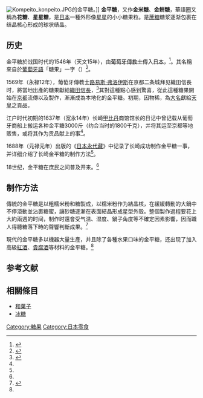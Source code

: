 [[File:Kompeito_konpeito.JPG|thumb]]的金平糖。]]
{{Japanese|japanese=金平糖|kana=こんぺいとう|romaji=Konpeitou}}
'''金平糖'''，又作'''金米糖'''、'''金餅糖'''，華語圈又稱為'''花糖'''、'''星星糖'''，是[[日本|日本]]一種外形像[[星星|星星]]的小小糖果粒。是[[蔗糖|蔗糖]]糖浆逐渐包裹在结晶核心形成的球状结晶。

== 历史 ==
金平糖於战国时代的1546年（天文15年），由[[葡萄牙|葡萄牙]][[傳教士|傳教士]]傳入[[日本|日本]]，<ref>{{Cite web|title=[金平糖について] 由来 歴史 職人-緑寿庵清水-|url=http://www.konpeito.co.jp/konpeito.html|work=www.konpeito.co.jp|accessdate=2019-02-21|archive-date=2019-02-22|archive-url=https://web.archive.org/web/20190222124421/http://www.konpeito.co.jp/konpeito.html|dead-url=no}}</ref>。其名稱來自於[[葡萄牙語|葡萄牙語]]「糖果」一字（{{lang|pt|confeito}}）<ref name=":0">{{Cite web|title=金平糖(こんぺいとう)とは|url=https://kotobank.jp/word/%E9%87%91%E5%B9%B3%E7%B3%96-67583|work=コトバンク|accessdate=2019-02-21|language=ja|first=ブリタニカ国際大百科事典 小項目事典,百科事典マイペディア,デジタル大辞泉プラス,世界大百科事典|last=第２版,日本大百科全書(ニッポニカ)|archive-date=2018-09-10|archive-url=https://web.archive.org/web/20180910095007/https://kotobank.jp/word/%E9%87%91%E5%B9%B3%E7%B3%96-67583|dead-url=no}}</ref>。

1569年（永禄12年），葡萄牙傳教士[[路易斯·弗洛伊斯|路易斯·弗洛伊斯]]在京都二条城拜见織田信長时，將當地出產的糖果獻給[[織田信長|織田信長]]，<ref name=":1">{{Cite book|title=長崎奉行のお献立 : 南蛮食べもの百科|last=江后迪子|first=長崎奉行のお献立 : 南蛮食べもの百科|publisher=吉川弘文馆|year=2011年|isbn=978-4-642-08048-4|location=|pages=p 126，181}}</ref>其對這種點心感到驚喜，從此這種糖果開始在[[京都|京都]]流傳以及製作，漸漸成為本地化的金平糖。初期，因物稀，為[[大名_(称谓)|大名]]獻給[[天皇|天皇]]之貢品。

江户时代初期的1637年（宽永14年）长崎[[甲比丹|甲比丹]]商馆馆长的日记中曾记载从葡萄牙商船上搬运各种金平糖3000斤（约合当时的1800千克），并将其运至京都等地贩售，或将其作为贡品献上的事<ref name=":1" />。

1688年（元禄元年）出版的《[[日本永代藏|日本永代藏]]》中记录了长崎成功制作金平糖一事，并详细介绍了长崎金平糖的制作方法<ref name=":0" />。

18世纪，金平糖在庶民之间普及开来。<ref name=":1" />

== 制作方法 ==
傳統的金平糖是以粗糯米粉和糖製成，以糯米粉作为結晶核，在緩緩轉動的大鍋中不停滾動並沾裹糖蜜，讓砂糖逐漸在表面結晶形成星型外殼。整個製作過程要花上大約兩週的时间，制作时還會受气温、湿度、鍋子角度等不確定因素影響，因而職人得聽糖落下時的聲響判斷成果。<ref name=":2">{{Cite web|title=你知道小小的金平糖，曾經是貴族的特權品嗎？|url=https://pantravel.life/archives/304|work=旅飯 - Pantravel|date=2015-08-11|accessdate=2019-02-21|language=zh-TW|archive-date=2019-02-21|archive-url=https://web.archive.org/web/20190221112321/https://pantravel.life/archives/304|dead-url=no}}</ref>

現代的金平糖多以機器大量生產，并且除了各種水果口味的金平糖，还出现了加入高級[[紅酒|紅酒]]、[[貴腐酒|貴腐酒]]等材料的金平糖。<ref name=":2" />

== 参考文献 ==
<references />

== 相關條目 ==
* [[和菓子|和菓子]]
* [[冰糖|冰糖]]

{{DEFAULTSORT:Konpeitou}}
[[Category:糖果|Category:糖果]]
[[Category:日本零食|Category:日本零食]]